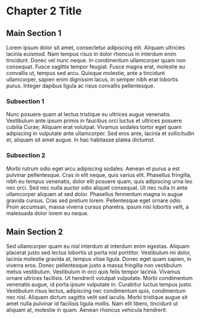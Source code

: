 # Chapter 2 Title {#sec-Chapter2}

## Main Section 1

Lorem ipsum dolor sit amet, consectetur adipiscing elit. Aliquam ultricies lacinia euismod. Nam tempus risus in dolor rhoncus in interdum enim tincidunt. Donec vel nunc neque. In condimentum ullamcorper quam non consequat. Fusce sagittis tempor feugiat. Fusce magna erat, molestie eu convallis ut, tempus sed arcu. Quisque molestie, ante a tincidunt ullamcorper, sapien enim dignissim lacus, in semper nibh erat lobortis purus. Integer dapibus ligula ac risus convallis pellentesque.

### Subsection 1

Nunc posuere quam at lectus tristique eu ultrices augue venenatis. Vestibulum ante ipsum primis in faucibus orci luctus et ultrices posuere cubilia Curae; Aliquam erat volutpat. Vivamus sodales tortor eget quam adipiscing in vulputate ante ullamcorper. Sed eros ante, lacinia et sollicitudin et, aliquam sit amet augue. In hac habitasse platea dictumst.


### Subsection 2

Morbi rutrum odio eget arcu adipiscing sodales. Aenean et purus a est pulvinar pellentesque. Cras in elit neque, quis varius elit. Phasellus fringilla, nibh eu tempus venenatis, dolor elit posuere quam, quis adipiscing urna leo nec orci. Sed nec nulla auctor odio aliquet consequat. Ut nec nulla in ante ullamcorper aliquam at sed dolor. Phasellus fermentum magna in augue gravida cursus. Cras sed pretium lorem. Pellentesque eget ornare odio. Proin accumsan, massa viverra cursus pharetra, ipsum nisi lobortis velit, a malesuada dolor lorem eu neque.


## Main Section 2

Sed ullamcorper quam eu nisl interdum at interdum enim egestas. Aliquam placerat justo sed lectus lobortis ut porta nisl porttitor. Vestibulum mi dolor, lacinia molestie gravida at, tempus vitae ligula. Donec eget quam sapien, in viverra eros. Donec pellentesque justo a massa fringilla non vestibulum metus vestibulum. Vestibulum in orci quis felis tempor lacinia. Vivamus ornare ultrices facilisis. Ut hendrerit volutpat vulputate. Morbi condimentum venenatis augue, id porta ipsum vulputate in. Curabitur luctus tempus justo. Vestibulum risus lectus, adipiscing nec condimentum quis, condimentum nec nisl. Aliquam dictum sagittis velit sed iaculis. Morbi tristique augue sit amet nulla pulvinar id facilisis ligula mollis. Nam elit libero, tincidunt ut aliquam at, molestie in quam. Aenean rhoncus vehicula hendrerit.